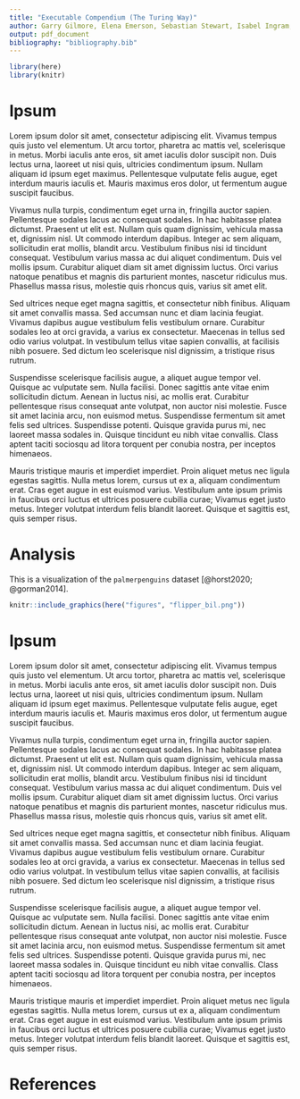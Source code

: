 ```yaml
---
title: "Executable Compendium (The Turing Way)"
author: Garry Gilmore, Elena Emerson, Sebastian Stewart, Isabel Ingram, Sophie Sasaki
output: pdf_document
bibliography: "bibliography.bib"
---
```


```r
library(here)
library(knitr)
```

# Ipsum

Lorem ipsum dolor sit amet, consectetur adipiscing elit. Vivamus tempus quis justo vel elementum. Ut arcu tortor, pharetra ac mattis vel, scelerisque in metus. Morbi iaculis ante eros, sit amet iaculis dolor suscipit non. Duis lectus urna, laoreet ut nisi quis, ultricies condimentum ipsum. Nullam aliquam id ipsum eget maximus. Pellentesque vulputate felis augue, eget interdum mauris iaculis et. Mauris maximus eros dolor, ut fermentum augue suscipit faucibus.

Vivamus nulla turpis, condimentum eget urna in, fringilla auctor sapien. Pellentesque sodales lacus ac consequat sodales. In hac habitasse platea dictumst. Praesent ut elit est. Nullam quis quam dignissim, vehicula massa et, dignissim nisl. Ut commodo interdum dapibus. Integer ac sem aliquam, sollicitudin erat mollis, blandit arcu. Vestibulum finibus nisi id tincidunt consequat. Vestibulum varius massa ac dui aliquet condimentum. Duis vel mollis ipsum. Curabitur aliquet diam sit amet dignissim luctus. Orci varius natoque penatibus et magnis dis parturient montes, nascetur ridiculus mus. Phasellus massa risus, molestie quis rhoncus quis, varius sit amet elit.

Sed ultrices neque eget magna sagittis, et consectetur nibh finibus. Aliquam sit amet convallis massa. Sed accumsan nunc et diam lacinia feugiat. Vivamus dapibus augue vestibulum felis vestibulum ornare. Curabitur sodales leo at orci gravida, a varius ex consectetur. Maecenas in tellus sed odio varius volutpat. In vestibulum tellus vitae sapien convallis, at facilisis nibh posuere. Sed dictum leo scelerisque nisl dignissim, a tristique risus rutrum.

Suspendisse scelerisque facilisis augue, a aliquet augue tempor vel. Quisque ac vulputate sem. Nulla facilisi. Donec sagittis ante vitae enim sollicitudin dictum. Aenean in luctus nisi, ac mollis erat. Curabitur pellentesque risus consequat ante volutpat, non auctor nisi molestie. Fusce sit amet lacinia arcu, non euismod metus. Suspendisse fermentum sit amet felis sed ultrices. Suspendisse potenti. Quisque gravida purus mi, nec laoreet massa sodales in. Quisque tincidunt eu nibh vitae convallis. Class aptent taciti sociosqu ad litora torquent per conubia nostra, per inceptos himenaeos.

Mauris tristique mauris et imperdiet imperdiet. Proin aliquet metus nec ligula egestas sagittis. Nulla metus lorem, cursus ut ex a, aliquam condimentum erat. Cras eget augue in est euismod varius. Vestibulum ante ipsum primis in faucibus orci luctus et ultrices posuere cubilia curae; Vivamus eget justo metus. Integer volutpat interdum felis blandit laoreet. Quisque et sagittis est, quis semper risus.

# Analysis

This is a visualization of the `palmerpenguins` dataset [@horst2020; @gorman2014].

```r
knitr::include_graphics(here("figures", "flipper_bil.png"))
```

# Ipsum

Lorem ipsum dolor sit amet, consectetur adipiscing elit. Vivamus tempus quis justo vel elementum. Ut arcu tortor, pharetra ac mattis vel, scelerisque in metus. Morbi iaculis ante eros, sit amet iaculis dolor suscipit non. Duis lectus urna, laoreet ut nisi quis, ultricies condimentum ipsum. Nullam aliquam id ipsum eget maximus. Pellentesque vulputate felis augue, eget interdum mauris iaculis et. Mauris maximus eros dolor, ut fermentum augue suscipit faucibus.

Vivamus nulla turpis, condimentum eget urna in, fringilla auctor sapien. Pellentesque sodales lacus ac consequat sodales. In hac habitasse platea dictumst. Praesent ut elit est. Nullam quis quam dignissim, vehicula massa et, dignissim nisl. Ut commodo interdum dapibus. Integer ac sem aliquam, sollicitudin erat mollis, blandit arcu. Vestibulum finibus nisi id tincidunt consequat. Vestibulum varius massa ac dui aliquet condimentum. Duis vel mollis ipsum. Curabitur aliquet diam sit amet dignissim luctus. Orci varius natoque penatibus et magnis dis parturient montes, nascetur ridiculus mus. Phasellus massa risus, molestie quis rhoncus quis, varius sit amet elit.

Sed ultrices neque eget magna sagittis, et consectetur nibh finibus. Aliquam sit amet convallis massa. Sed accumsan nunc et diam lacinia feugiat. Vivamus dapibus augue vestibulum felis vestibulum ornare. Curabitur sodales leo at orci gravida, a varius ex consectetur. Maecenas in tellus sed odio varius volutpat. In vestibulum tellus vitae sapien convallis, at facilisis nibh posuere. Sed dictum leo scelerisque nisl dignissim, a tristique risus rutrum.

Suspendisse scelerisque facilisis augue, a aliquet augue tempor vel. Quisque ac vulputate sem. Nulla facilisi. Donec sagittis ante vitae enim sollicitudin dictum. Aenean in luctus nisi, ac mollis erat. Curabitur pellentesque risus consequat ante volutpat, non auctor nisi molestie. Fusce sit amet lacinia arcu, non euismod metus. Suspendisse fermentum sit amet felis sed ultrices. Suspendisse potenti. Quisque gravida purus mi, nec laoreet massa sodales in. Quisque tincidunt eu nibh vitae convallis. Class aptent taciti sociosqu ad litora torquent per conubia nostra, per inceptos himenaeos.

Mauris tristique mauris et imperdiet imperdiet. Proin aliquet metus nec ligula egestas sagittis. Nulla metus lorem, cursus ut ex a, aliquam condimentum erat. Cras eget augue in est euismod varius. Vestibulum ante ipsum primis in faucibus orci luctus et ultrices posuere cubilia curae; Vivamus eget justo metus. Integer volutpat interdum felis blandit laoreet. Quisque et sagittis est, quis semper risus.

# References
